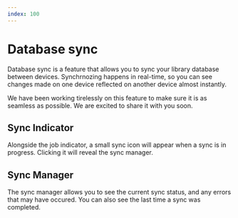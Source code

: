 ```yaml
---
index: 100
---
```


# Database sync

<Notice
	type="note"
	title="WIP"
	text="This feature is not available yet, please check our [roadmap](/roadmap)."
/>

Database sync is a feature that allows you to sync your library database between devices. Synchrnozing happens in real-time, so you can see changes made on one device reflected on another device almost instantly.

We have been working tirelessly on this feature to make sure it is as seamless as possible. We are excited to share it with you soon.

## Sync Indicator

Alongside the job indicator, a small sync icon will appear when a sync is in progress. Clicking it will reveal the sync manager.

## Sync Manager

The sync manager allows you to see the current sync status, and any errors that may have occured. You can also see the last time a sync was completed.
